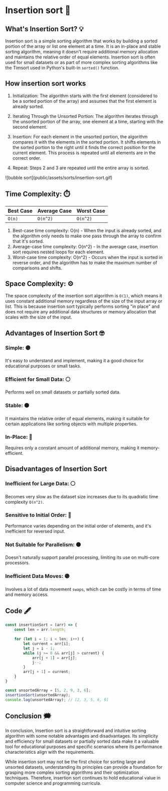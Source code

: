 # Insertion sort 🫧 

## What's Insertion Sort? 💡
Insertion sort is a simple sorting algorithm that works by building 
a sorted portion of the array or list one element at a time. It is an 
in-place and stable sorting algorithm, meaning it doesn't require additional 
memory allocation and maintains the relative order of equal elements. 
Insertion sort is often used for small datasets or as part of more complex 
sorting algorithms like the Timsort used in Python's built-in `sorted()` function.


## How insertion sort works

1. Initialization: The algorithm starts with the first element (considered to be a sorted portion of the array) and assumes that the first element is already sorted.

2. Iterating Through the Unsorted Portion: The algorithm iterates through the unsorted portion of the array, one element at a time, starting with the second element.

3. Insertion: For each element in the unsorted portion, the algorithm compares it with the elements in the sorted portion. It shifts elements in the sorted portion to the right until it finds the correct position for the current element. This process is repeated until all elements are in the correct order.

4. Repeat: Steps 2 and 3 are repeated until the entire array is sorted.

<div className="border border-black rounded-sm">
![bubble sort](public/assets/sorts/insertion-sort.gif)
</div>

## Time Complexity: ⏱️ 
| Best Case  | Average Case  | Worst Case |
| ---------- | ------------- | ---------- |
|   `O(n)`   |   `O(n^2)`    |  `O(n^2)`  |

1. Best-case time complexity: O(n) - When the input is already sorted, and the algorithm only needs to make one pass through the array to confirm that it's sorted.
2. Average-case time complexity: O(n^2) - In the average case, insertion sort requires nested loops for each element.
3. Worst-case time complexity: O(n^2) - Occurs when the input is sorted in reverse order, and the algorithm has to make the maximum number of comparisons and shifts.

## Space Complexity: ⚙️ 
The space complexity of the insertion sort algorithm is `O(1)`, 
which means it uses constant additional memory regardless of the 
size of the input array or list. This is because insertion sort 
typically performs sorting "in place" and does not require any 
additional data structures or memory allocation that scales with 
the size of the input.


## Advantages of Insertion Sort 🤓
### Simple: 🟣
It's easy to understand and implement, making it a good choice 
for educational purposes or small tasks.

### Efficient for Small Data:  ⚪️ 
Performs well on small datasets or partially sorted data.

### Stable: ⚫️
It maintains the relative order of equal elements, making it suitable 
for certain applications like sorting objects with multiple properties.

### In-Place: 🔴
Requires only a constant amount of additional memory, making it memory-efficient.


## Disadvantages of Insertion Sort
### Inefficient for Large Data: ⚪️ 
Becomes very slow as the dataset size increases due to its quadratic time complexity `O(n^2)`.

### Sensitive to Initial Order: 🔴
Performance varies depending on the initial order of elements, and it's inefficient for reversed input.

### Not Suitable for Parallelism: ⚫️
Doesn't naturally support parallel processing, limiting its use on multi-core processors.

### Inefficient Data Moves: 🟣
Involves a lot of data movement `swaps`, which can be costly in terms of time and memory access.


## Code 🖋
```js filename="bubble-sort.js" copy
const insertionSort = (arr) => {
    const len = arr.length;
    
    for (let i = 1; i < len; i++) {
        let current = arr[i];
        let j = i - 1;
        while (j >= 0 && arr[j] > current) {
            arr[j + 1] = arr[j];
            j--;
        }
        arr[j + 1] = current;
    }
}

const unsortedArray = [5, 2, 9, 3, 6];
insertionSort(unsortedArray);
console.log(unsortedArray); // [2, 3, 5, 6, 9]
```



## Conclusion 🗯️
In conclusion, Insertion sort is a straightforward and intuitive sorting algorithm 
with some notable advantages and disadvantages. 
Its simplicity and efficiency for small datasets or partially sorted data make 
it a valuable tool for educational purposes and specific scenarios where its performance 
characteristics align with the requirements.

While insertion sort may not be the first choice for sorting large and unsorted datasets, 
understanding its principles can provide a foundation for grasping more complex sorting 
algorithms and their optimization techniques. Therefore, insertion sort continues to 
hold educational value in computer science and programming curricula.